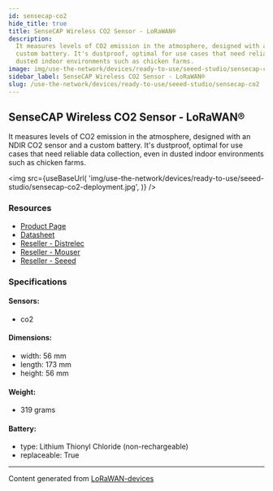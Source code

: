 ```yaml
---
id: sensecap-co2
hide_title: true
title: SenseCAP Wireless CO2 Sensor - LoRaWAN®
description:
  It measures levels of CO2 emission in the atmosphere, designed with an NDIR CO2 sensor and a
  custom battery. It's dustproof, optimal for use cases that need reliable data collection, even in
  dusted indoor environments such as chicken farms.
image: img/use-the-network/devices/ready-to-use/seeed-studio/sensecap-co2-deployment.jpg
sidebar_label: SenseCAP Wireless CO2 Sensor - LoRaWAN®
slug: /use-the-network/devices/ready-to-use/seeed-studio/sensecap-co2
---
```



## SenseCAP Wireless CO2 Sensor - LoRaWAN®

It measures levels of CO2 emission in the atmosphere, designed with an NDIR CO2 sensor and a custom
battery. It's dustproof, optimal for use cases that need reliable data collection, even in dusted
indoor environments such as chicken farms.

<img
  src={useBaseUrl(
    'img/use-the-network/devices/ready-to-use/seeed-studio/sensecap-co2-deployment.jpg',
  )}
/>

### Resources

- [Product Page](https://www.seeedstudio.com/LoRaWAN-CO2-Sensor-EU868-p-4311.html)
- [Datasheet](https://files.seeedstudio.com/products/317990687/res/LoRaWAN%20Gateway%20and%20Wireless%20Sensor%20Catalog-V1.6%20NEW.pdf)
- [Reseller - Distrelec](https://www.distrelec.nl/en/sensecap-lorawan-wireless-co2-sensor-ip66-868mhz-seeed-studio-114991728/p/30167649?q=sensecap&pos=2&origPos=2&origPageSize=50&track=true)
- [Reseller - Mouser](https://www.mouser.com/new/seeed-studio/seeed-sensecap-lora-co2-sensor/)
- [Reseller - Seeed](https://www.seeedstudio.com/LoRaWAN-CO2-Sensor-EU868-p-4311.html)

### Specifications

#### Sensors:

- co2

#### Dimensions:

- width: 56 mm
- length: 173 mm
- height: 56 mm

#### Weight:

- 319 grams

#### Battery:

- type: Lithium Thionyl Chloride (non-rechargeable)
- replaceable: True

---

Content generated from [LoRaWAN-devices](https://github.com/TheThingsNetwork/lorawan-devices)
